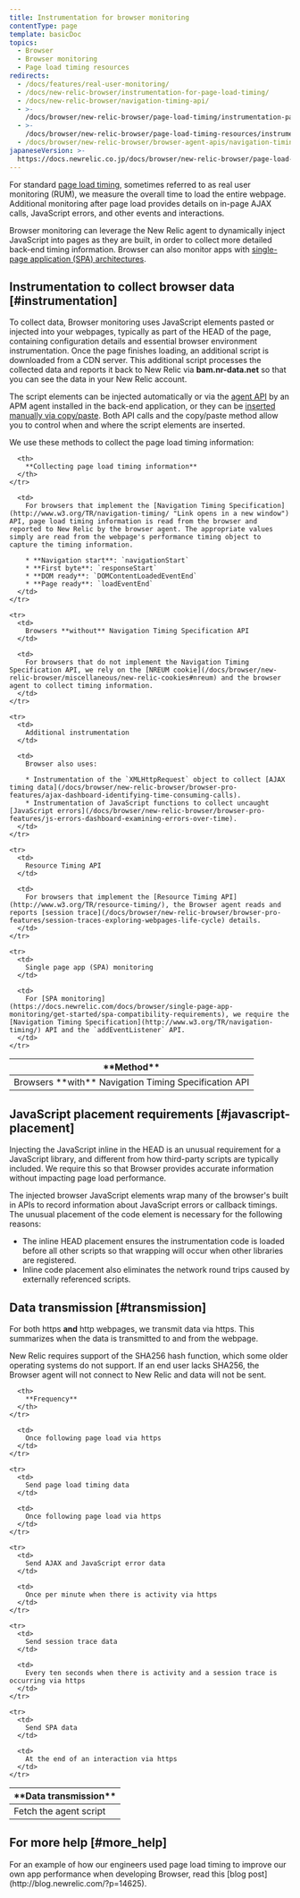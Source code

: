 ```yaml
---
title: Instrumentation for browser monitoring
contentType: page
template: basicDoc
topics:
  - Browser
  - Browser monitoring
  - Page load timing resources
redirects:
  - /docs/features/real-user-monitoring/
  - /docs/new-relic-browser/instrumentation-for-page-load-timing/
  - /docs/new-relic-browser/navigation-timing-api/
  - >-
    /docs/browser/new-relic-browser/page-load-timing/instrumentation-page-load-timing/
  - >-
    /docs/browser/new-relic-browser/page-load-timing-resources/instrumentation-page-load-timing/
  - /docs/browser/new-relic-browser/browser-agent-apis/navigation-timing-api/
japaneseVersion: >-
  https://docs.newrelic.co.jp/docs/browser/new-relic-browser/page-load-timing-resources/instrumentation-browser-monitoring
---
```


For standard [page load timing](/docs/browser/new-relic-browser/page-load-timing/page-load-timing-process), sometimes referred to as real user monitoring (RUM), we measure the overall time to load the entire webpage. Additional monitoring after page load provides details on in-page AJAX calls, JavaScript errors, and other events and interactions.

Browser monitoring can leverage the New Relic agent to dynamically inject JavaScript into pages as they are built, in order to collect more detailed back-end timing information. Browser can also monitor apps with [single-page application (SPA) architectures](/docs/browser/single-page-app-monitoring/get-started/add-apps-single-page-app-monitoring).

## Instrumentation to collect browser data [#instrumentation]

To collect data, Browser monitoring uses JavaScript elements pasted or injected into your webpages, typically as part of the HEAD of the page, containing configuration details and essential browser environment instrumentation. Once the page finishes loading, an additional script is downloaded from a CDN server. This additional script processes the collected data and reports it back to New Relic via **bam.nr-data.net** so that you can see the data in your New Relic account.

The script elements can be injected automatically or via the [agent API](/docs/browser/new-relic-browser/installation-configuration/browser-settings-ui-options-browser-monitoring#agent-instrumentation) by an APM agent installed in the back-end application, or they can be [inserted manually via copy/paste](/docs/browser/new-relic-browser/installation-configuration/adding-apps-new-relic-browser#copy-paste-app). Both API calls and the copy/paste method allow you to control when and where the script elements are inserted.

We use these methods to collect the page load timing information:

<Table id="navigation-api">
  <thead>
    <tr>
      <th style={{ width: "250px" }}>
        **Method**
      </th>

      <th>
        **Collecting page load timing information**
      </th>
    </tr>
  </thead>

  <tbody>
    <tr>
      <td>
        Browsers **with** Navigation Timing Specification API
      </td>

      <td>
        For browsers that implement the [Navigation Timing Specification](http://www.w3.org/TR/navigation-timing/ "Link opens in a new window") API, page load timing information is read from the browser and reported to New Relic by the browser agent. The appropriate values simply are read from the webpage's performance timing object to capture the timing information.

        * **Navigation start**: `navigationStart`
        * **First byte**: `responseStart`
        * **DOM ready**: `DOMContentLoadedEventEnd`
        * **Page ready**: `loadEventEnd`
      </td>
    </tr>

    <tr>
      <td>
        Browsers **without** Navigation Timing Specification API
      </td>

      <td>
        For browsers that do not implement the Navigation Timing Specification API, we rely on the [NREUM cookie](/docs/browser/new-relic-browser/miscellaneous/new-relic-cookies#nreum) and the browser agent to collect timing information.
      </td>
    </tr>

    <tr>
      <td>
        Additional instrumentation
      </td>

      <td>
        Browser also uses:

        * Instrumentation of the `XMLHttpRequest` object to collect [AJAX timing data](/docs/browser/new-relic-browser/browser-pro-features/ajax-dashboard-identifying-time-consuming-calls).
        * Instrumentation of JavaScript functions to collect uncaught [JavaScript errors](/docs/browser/new-relic-browser/browser-pro-features/js-errors-dashboard-examining-errors-over-time).
      </td>
    </tr>

    <tr>
      <td>
        Resource Timing API
      </td>

      <td>
        For browsers that implement the [Resource Timing API](http://www.w3.org/TR/resource-timing/), the Browser agent reads and reports [session trace](/docs/browser/new-relic-browser/browser-pro-features/session-traces-exploring-webpages-life-cycle) details.
      </td>
    </tr>

    <tr>
      <td>
        Single page app (SPA) monitoring
      </td>

      <td>
        For [SPA monitoring](https://docs.newrelic.com/docs/browser/single-page-app-monitoring/get-started/spa-compatibility-requirements), we require the [Navigation Timing Specification](http://www.w3.org/TR/navigation-timing/) API and the `addEventListener` API.
      </td>
    </tr>
  </tbody>
</Table>

## JavaScript placement requirements [#javascript-placement]

Injecting the JavaScript inline in the HEAD is an unusual requirement for a JavaScript library, and different from how third-party scripts are typically included. We require this so that Browser provides accurate information without impacting page load performance.

The injected browser JavaScript elements wrap many of the browser's built in APIs to record information about JavaScript errors or callback timings. The unusual placement of the code element is necessary for the following reasons:

* The inline HEAD placement ensures the instrumentation code is loaded before all other scripts so that wrapping will occur when other libraries are registered.
* Inline code placement also eliminates the network round trips caused by externally referenced scripts.

## Data transmission [#transmission]

For both https **and** http webpages, we transmit data via https. This summarizes when the data is transmitted to and from the webpage.

<Callout variant="important">
  New Relic requires support of the SHA256 hash function, which some older operating systems do not support. If an end user lacks SHA256, the Browser agent will not connect to New Relic and data will not be sent.
</Callout>

<Table>
  <thead>
    <tr>
      <th style={{ width: "250px" }}>
        **Data transmission**
      </th>

      <th>
        **Frequency**
      </th>
    </tr>
  </thead>

  <tbody>
    <tr>
      <td>
        Fetch the agent script
      </td>

      <td>
        Once following page load via https
      </td>
    </tr>

    <tr>
      <td>
        Send page load timing data
      </td>

      <td>
        Once following page load via https
      </td>
    </tr>

    <tr>
      <td>
        Send AJAX and JavaScript error data
      </td>

      <td>
        Once per minute when there is activity via https
      </td>
    </tr>

    <tr>
      <td>
        Send session trace data
      </td>

      <td>
        Every ten seconds when there is activity and a session trace is occurring via https
      </td>
    </tr>

    <tr>
      <td>
        Send SPA data
      </td>

      <td>
        At the end of an interaction via https
      </td>
    </tr>
  </tbody>
</Table>

## For more help [#more_help]

<Callout variant="tip">
  For an example of how our engineers used page load timing to improve our own app performance when developing Browser, read this [blog post](http://blog.newrelic.com/?p=14625).
</Callout>
